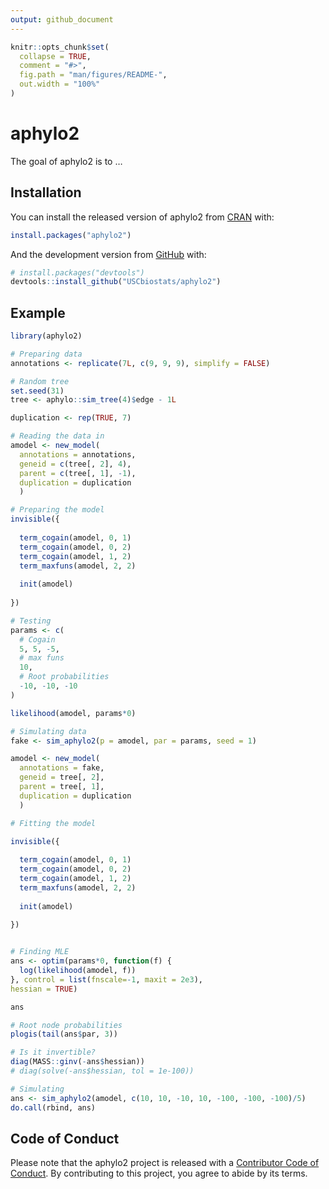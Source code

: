 ```yaml
---
output: github_document
---
```


<!-- README.md is generated from README.Rmd. Please edit that file -->

```r
knitr::opts_chunk$set(
  collapse = TRUE,
  comment = "#>",
  fig.path = "man/figures/README-",
  out.width = "100%"
)
```

# aphylo2

<!-- badges: start -->
<!-- badges: end -->

The goal of aphylo2 is to ...

## Installation

You can install the released version of aphylo2 from [CRAN](https://CRAN.R-project.org) with:

``` r
install.packages("aphylo2")
```

And the development version from [GitHub](https://github.com/) with:

``` r
# install.packages("devtools")
devtools::install_github("USCbiostats/aphylo2")
```
## Example

```r
library(aphylo2)

# Preparing data
annotations <- replicate(7L, c(9, 9, 9), simplify = FALSE)

# Random tree
set.seed(31)
tree <- aphylo::sim_tree(4)$edge - 1L

duplication <- rep(TRUE, 7)

# Reading the data in
amodel <- new_model(
  annotations = annotations,
  geneid = c(tree[, 2], 4),
  parent = c(tree[, 1], -1),
  duplication = duplication
  )

# Preparing the model
invisible({
  
  term_cogain(amodel, 0, 1)
  term_cogain(amodel, 0, 2)
  term_cogain(amodel, 1, 2)
  term_maxfuns(amodel, 2, 2)
  
  init(amodel)
  
})

# Testing
params <- c(
  # Cogain
  5, 5, -5,
  # max funs
  10, 
  # Root probabilities
  -10, -10, -10
)

likelihood(amodel, params*0)

# Simulating data
fake <- sim_aphylo2(p = amodel, par = params, seed = 1)

amodel <- new_model(
  annotations = fake,
  geneid = tree[, 2],
  parent = tree[, 1],
  duplication = duplication
  )

# Fitting the model

invisible({
  
  term_cogain(amodel, 0, 1)
  term_cogain(amodel, 0, 2)
  term_cogain(amodel, 1, 2)
  term_maxfuns(amodel, 2, 2)
  
  init(amodel)
  
})


# Finding MLE
ans <- optim(params*0, function(f) {
  log(likelihood(amodel, f))
}, control = list(fnscale=-1, maxit = 2e3),
hessian = TRUE)

ans

# Root node probabilities
plogis(tail(ans$par, 3))

# Is it invertible?
diag(MASS::ginv(-ans$hessian))
# diag(solve(-ans$hessian, tol = 1e-100))

# Simulating
ans <- sim_aphylo2(amodel, c(10, 10, -10, 10, -100, -100, -100)/5)
do.call(rbind, ans)

```


## Code of Conduct
  
Please note that the aphylo2 project is released with a [Contributor Code of Conduct](https://contributor-covenant.org/version/2/0/CODE_OF_CONDUCT.html). By contributing to this project, you agree to abide by its terms.
